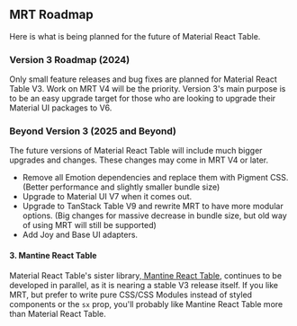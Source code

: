 
<Head>
  <title>{'MRT V3 and V3 Roadmap - Material React Table V3 Docs'}</title>
  <meta
    name="description"
    content="Material React Table Roadmap for V3, V3, and Beyond. Learn about the future of Material React Table and what to expect in the coming years."
  />
</Head>

## MRT Roadmap

Here is what is being planned for the future of Material React Table.

### Version 3 Roadmap (2024)

Only small feature releases and bug fixes are planned for Material React Table V3. Work on MRT V4 will be the priority. Version 3's main purpose is to be an easy upgrade target for those who are looking to upgrade their Material UI packages to V6.

### Beyond Version 3 (2025 and Beyond)

The future versions of Material React Table will include much bigger upgrades and changes. These changes may come in MRT V4 or later.

- Remove all Emotion dependencies and replace them with Pigment CSS. (Better performance and slightly smaller bundle size)
- Upgrade to Material UI V7 when it comes out.
- Upgrade to TanStack Table V9 and rewrite MRT to have more modular options. (Big changes for massive decrease in bundle size, but old way of using MRT will still be supported)
- Add Joy and Base UI adapters.

#### 3. Mantine React Table

Material React Table's sister library,[ Mantine React Table](https://mantine-react-table.com), continues to be developed in parallel, as it is nearing a stable V3 release itself. If you like MRT, but prefer to write pure CSS/CSS Modules instead of styled components or the `sx` prop, you'll probably like Mantine React Table more than Material React Table.
